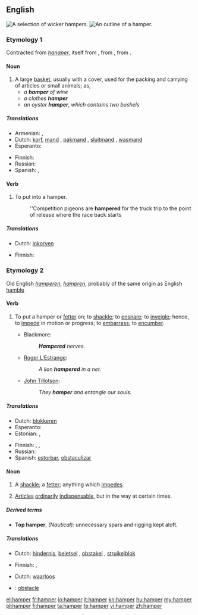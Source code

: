 {{wikipedia}}
==English==
[[Image:Baskets Wicker.jpg|thumb|A selection of wicker hampers.]]
[[Image:Hamper.jpg|thumb|An outline of a hamper.]]

===Etymology 1===
Contracted from {{etyl|xno}} ''[[hanaper]]'', itself  from {{etyl|fro}} {{term|hanepier||case for holding a large goblet or cup}}, from {{term|hanap||goblet}}, from {{etyl|frk}}.

====Noun====
{{en-noun}}

# A large [[basket]], usually with a cover, used for the packing and carrying of articles or small animals; as,
#* ''a '''hamper''' of wine''
#* ''a clothes '''hamper'''''
#* ''an oyster '''hamper''', which contains two bushels''

=====Translations=====
{{trans-top|large basket, usually with a cover, used for the packing and carrying of articles}}
* Armenian: {{t-|hy|զամբյուղ|tr=zambyuġ}},  {{t-|hy|կողով|tr=koġov}}
* Dutch: [[korf]], [[mand]] {{m}}, [[pakmand]] {{m}}, [[sluitmand]] {{m}}, [[wasmand]] {{m}}
* Esperanto: {{t-|eo|korbo|xs=Esperanto}}
{{trans-mid}}
* Finnish: {{t+|fi|kori}}
* Russian: {{t+|ru|корзина|f}}
* Spanish: {{t+|es|cesta|f}}, {{t-|es|canasta|f}}
{{trans-bottom}}

====Verb====
{{en-verb}}

# {{transitive}} To put into a hamper.
#: ''Competition pigeons are '''hampered''' for the truck trip to the point of release where the race back starts

=====Translations=====
{{trans-top|To put into a hamper}}
* Dutch: [[inkorven]]
{{trans-mid}}
* Finnish: {{t+|fi|panna}} {{t+|fi|kori|alt=koriin}}
{{trans-bottom}}

===Etymology 2===
Old English ''[[hamperen]]'', ''[[hampren]]'', probably of the same origin as English [[hamble]]

====Verb====
{{en-verb}}

# {{transitive}} To put a hamper or [[fetter]] on; to [[shackle]]; to [[ensnare]]; to [[inveigle]]; hence, to [[impede]] in motion or progress; to [[embarrass]]; to [[encumber]].
#* Blackmore:
#*: '''''Hampered''' nerves.''
#* [[w:Roger L'Estrange|Roger L'Estrange]]:
#*: ''A lion '''hampered''' in a net.''
#* [[w:John Tillotson|John Tillotson]]:
#*: ''They '''hamper''' and entangle our souls.''

=====Translations=====
{{trans-top|To put a hamper or fetter on; to shackle; to ensnare; to inveigle}}
* Dutch: [[blokkeren]]
* Esperanto: {{t-|eo|malhelpi|xs=Esperanto}}
* Estonian: {{t|et|takistama}}, {{t|et|segama}}
{{trans-mid}}
* Finnish: {{t+|fi|haitata}}, {{t-|fi|vaikeuttaa}}, {{t+|fi|estää}}
* Russian: {{t|ru|затруднять}}
* Spanish: [[estorbar]], [[obstaculizar]]
{{trans-bottom}}

====Noun====
{{en-noun}}

# A [[shackle]]; a [[fetter]]; anything which [[impede]]s.
# {{nautical}} [[articles|Articles]] [[ordinary|ordinarily]] [[indispensable]], but in the way at certain times.

=====Derived terms=====
* '''Top hamper''', ''(Nautical):'' unnecessary spars and rigging kept aloft.

=====Translations=====
{{trans-top|anything which impedes}}
* Dutch: [[hindernis]], [[beletsel]] {{n}}, [[obstakel]] {{n}}, [[struikelblok]] {{n}}
{{trans-mid}}
* Finnish: {{t+|fi|este}}, {{t|fi|pidäke}}
{{trans-bottom}}

{{trans-top|articles ordinarily indispensable, but in the way at certain times}}
* Dutch: [[waarloos]]
{{trans-mid}}
{{trans-bottom}}

{{checktrans-top}}
* {{ttbc|French}}: [[obstacle]] {{m}}
{{checktrans-mid}}
{{checktrans-bottom}}

[[el:hamper]]
[[fr:hamper]]
[[io:hamper]]
[[it:hamper]]
[[kn:hamper]]
[[hu:hamper]]
[[my:hamper]]
[[pl:hamper]]
[[fi:hamper]]
[[ta:hamper]]
[[te:hamper]]
[[vi:hamper]]
[[zh:hamper]]